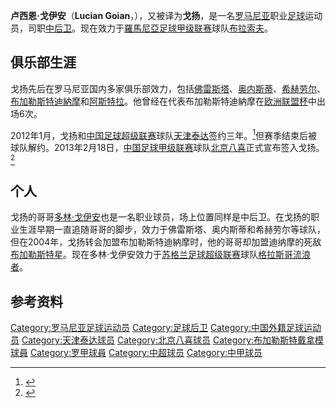 {{noteta|G1=足球}}{{infobox Football biography
 | playername           = 卢西恩·戈扬<br>Lucian Goian
 | image                = [[File:Replace_this_image_male.svg|150px]]
 | height               = {{height|meter=1.85}}
 | dateofbirth          = {{Birth date and age|df=yes|1983|2|10}}
 | cityofbirth          = [[苏恰瓦|苏恰瓦]]
 | countryofbirth       = [[罗马尼亚|罗马尼亚]]
 | currentclub          = [[布拉索夫足球俱樂部|布拉索夫]]
 | clubnumber           = 
 | position             = [[后卫_(足球)#中后卫|中后卫]]
 | youthyears1   = <!--No info-->  | youthclubs1   = <!--No info-->
 | years1   = 2001–2002  | caps1   = 21  | goals1   = 1  | clubs1   = {{tsl|en|Foresta Fălticeni||佛雷斯塔}}
 | years2   = 2003       | caps2   = 21  | goals2   = 0  | clubs2   = {{tsl|en|FCM Oneşti||奥内斯蒂}}
 | years3   = 2004       | caps3   = 14  | goals3   = 3  | clubs3   = [[皮亞特拉尼亞姆茨恰赫勒烏足球俱樂部|希赫劳尔]]
 | years4   = 2004–2006  | caps4   = 17  | goals4   = 0  | clubs4   = [[布加勒斯特迪納摩足球俱樂部|布加勒斯特迪納摩]]
 | years5   = 2006       | caps5   = 13  | goals5   = 1  | clubs5   = → [[皮亞特拉尼亞姆茨恰赫勒烏足球俱樂部|希赫劳尔]] (租借)
 | years6   = 2007       | caps6   = 15  | goals6   = 1  | clubs6   = [[皮亞特拉尼亞姆茨恰赫勒烏足球俱樂部|希赫劳尔]]
 | years7   = 2007–2010  | caps7   = 53  | goals7   = 1  | clubs7   = [[布加勒斯特迪納摩足球俱樂部|布加勒斯特迪納摩]]
 | years8   = 2010–2011  | caps8   = 38  | goals8   = 1  | clubs8   = [[阿斯特拉足球俱樂部|阿斯特拉]]
 | years9   = 2012      | caps9   = 28   | goals9   = 2  | clubs9   = [[天津泰达|天津泰达]]
 | years10   = 2013–2014      | caps10   = 56  | goals10   = 9  | clubs10   = [[北京八喜联合竞技足球俱乐部|北京八喜]]
 | years11   = 2015–      | caps11   = 13  | goals11   = 0  | clubs11   = [[布拉索夫足球俱樂部|布拉索夫]]
 | pcupdate             = {{date|2014-08-18}}
 | ntupdate             =
}}
'''卢西恩·戈伊安'''（'''Lucian Goian'''，{{bd|1984年|10月15日|||Goian, Lucian}}），又被译为'''戈扬'''，是一名[[罗马尼亚|罗马尼亚]]职业[[足球|足球]]运动员，司职[[后卫_(足球)#中后卫|中后卫]]。现在效力于[[羅馬尼亞足球甲级联赛|羅馬尼亞足球甲级联赛]]球队[[布拉索夫足球俱樂部|布拉索夫]]。

==俱乐部生涯==
戈扬先后在罗马尼亚国内多家俱乐部效力，包括[[Foresta_Fălticeni|佛雷斯塔]]、[[FCM_Oneşti|奥内斯蒂]]、[[皮亞特拉尼亞姆茨恰赫勒烏足球俱樂部|希赫劳尔]]、[[布加勒斯特迪納摩足球俱樂部|布加勒斯特迪納摩]]和[[阿斯特拉足球俱樂部|阿斯特拉]]。他曾经在代表布加勒斯特迪納摩在[[欧洲联盟杯|欧洲联盟杯]]中出场6次。

2012年1月，戈扬和[[中国足球超级联赛|中国足球超级联赛]]球队[[天津泰达|天津泰达]]签约三年。<ref>{{Cite web |url=http://sports.163.com/12/0128/03/7OQTQNQG00051C89.html |title=罗媒曝戈扬已正式签约泰达 3年长约年薪30万欧 |access-date=2012-02-09 |archive-date=2019-07-29 |archive-url=https://web.archive.org/web/20190729060346/http://sports.163.com/12/0128/03/7OQTQNQG00051C89.html |dead-url=no }}</ref>但赛季结束后被球队解约。2013年2月18日，[[中国足球甲级联赛|中国足球甲级联赛]]球队[[北京八喜联合竞技足球俱乐部|北京八喜]]正式宣布签入戈扬。<ref>{{Cite web |url=http://www.bjbaxyfc.net/ShowDetail.asp?id=638 |title=新赛季八喜内外援基本确定 |accessdate=2013-02-18 |archive-date=2013-04-23 |archive-url=https://archive.is/20130423101114/http://www.bjbaxyfc.net/ShowDetail.asp?id=638 |dead-url=yes }}</ref>

==个人==
戈扬的哥哥[[多林·戈伊安|多林·戈伊安]]也是一名职业球员，场上位置同样是中后卫。在戈扬的职业生涯早期一直追随哥哥的脚步，效力于佛雷斯塔、奥内斯蒂和希赫劳尔等球队，但在2004年，戈扬转会加盟布加勒斯特迪納摩时，他的哥哥却加盟迪纳摩的死敌[[布加勒斯特星足球俱乐部|布加勒斯特星]]。现在多林·戈伊安效力于[[苏格兰足球超级联赛|苏格兰足球超级联赛]]球队[[流浪者足球俱乐部|格拉斯哥流浪者]]。

==参考资料==
{{reflist}}

{{2012年中超分类名单天津}}
{{2013年中甲分类名单八喜}}
{{2014年中甲分类名单八喜}}

{{DEFAULTSORT:Goian, Lucian}}
[[Category:罗马尼亚足球运动员|Category:罗马尼亚足球运动员]]
[[Category:足球后卫|Category:足球后卫]]
[[Category:中国外籍足球运动员|Category:中国外籍足球运动员]]
[[Category:天津泰达球员|Category:天津泰达球员]]
[[Category:北京八喜球员|Category:北京八喜球员]]
[[Category:布加勒斯特戴拿模球員|Category:布加勒斯特戴拿模球員]]
[[Category:罗甲球員|Category:罗甲球員]]
[[Category:中超球员|Category:中超球员]]
[[Category:中甲球员|Category:中甲球员]]